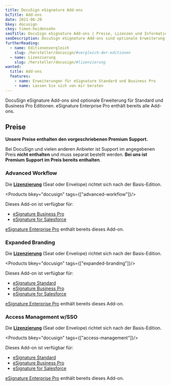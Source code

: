 ```yaml
---
title: DocuSign eSignature Add-ons
bcTitle: Add-ons
date: 2021-06-20
bkey: docusign
ckey: timon-heidensohn
seoTitle: DocuSign eSignature Add-ons | Preise, Lizenzen und Informationen
seoDescription: DocuSign eSignature Add-ons sind optionale Erweiterung für Standard und Business Pro Editionen. eSignature Enterprise Pro enthält bereits alle Add-ons.
furtherReading:
  - name: Editionenvergleich
    slug: /hersteller/docusign/#vergleich-der-editionen
  - name: Lizenzierung
    slug: /hersteller/docusign/#lizenzierung
wanted:
  title: Add-ons
  features:
    - name: Erweiterungen für eSignature Standard und Business Pro
    - name: Lassen Sie sich von mir beraten
---
```


<Intro>

DocuSign eSignature Add-ons sind optionale Erweiterung für Standard und Business Pro Editionen. eSignature Enterprise Pro enthält bereits alle Add-ons.

</Intro>

<TOC />

## Preise

<Info>

**Unsere Preise enthalten den vorgeschriebenen Premium Support.**

Bei DocuSign und vielen anderen Anbieter ist Support im angegebenen Preis **nicht enthalten** und muss separat bestellt werden. **Bei uns ist Premium Support im Preis bereits enthalten**.

</Info>

### Advanced Workflow

Die **[Lizenzierung](/hersteller/docusign/#lizenzierung)** (Seat oder Envelope) richtet sich nach der Basis-Edition.

<Products bkey="docusign" tags={["advanced-workflow"]}/>

<Info>

Dieses Add-on ist verfügbar für:

- [eSignature Business Pro](/hersteller/docusign/esignature-business-pro/)
- [eSignature for Salesforce](/hersteller/docusign/esignature-salesforce/)

[eSignature Enterprise Pro](/hersteller/docusign/esignature-enterprise-pro/) enthält bereits dieses Add-on.

</Info>

### Expanded Branding

Die **[Lizenzierung](/hersteller/docusign/#lizenzierung)** (Seat oder Envelope) richtet sich nach der Basis-Edition.

<Products bkey="docusign" tags={["expanded-branding"]}/>

<Info>

Dieses Add-on ist verfügbar für:

- [eSignature Standard](/hersteller/docusign/esignature-standard/)
- [eSignature Business Pro](/hersteller/docusign/esignature-business-pro/)
- [eSignature for Salesforce](/hersteller/docusign/esignature-salesforce/)

[eSignature Enterprise Pro](/hersteller/docusign/esignature-enterprise-pro/) enthält bereits dieses Add-on.

</Info>

### Access Management w/SSO

Die **[Lizenzierung](/hersteller/docusign/#lizenzierung)** (Seat oder Envelope) richtet sich nach der Basis-Edition.

<Products bkey="docusign" tags={["access-management"]}/>


<Info>

Dieses Add-on ist verfügbar für:

- [eSignature Standard](/hersteller/docusign/esignature-standard/)
- [eSignature Business Pro](/hersteller/docusign/esignature-business-pro/)
- [eSignature for Salesforce](/hersteller/docusign/esignature-salesforce/)

[eSignature Enterprise Pro](/hersteller/docusign/esignature-enterprise-pro/) enthält bereits dieses Add-on.

</Info>
